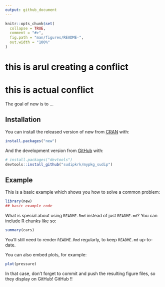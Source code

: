 ```yaml
---
output: github_document
---
```


<!-- README.md is generated from README.Rmd. Please edit that file -->

```r
knitr::opts_chunk$set(
  collapse = TRUE,
  comment = "#>",
  fig.path = "man/figures/README-",
  out.width = "100%"
)
```

# this is arul creating a conflict

# this is actual conflict

<!-- badges: start -->
<!-- badges: end -->

The goal of new is to ...

## Installation

You can install the released version of new from [CRAN](https://CRAN.R-project.org) with:

``` r
install.packages("new")
```

And the development version from [GitHub](https://github.com/) with:

``` r
# install.packages("devtools")
devtools::install_github("sudipkrk/mypkg_sudip")
```
## Example

This is a basic example which shows you how to solve a common problem:

```r
library(new)
## basic example code
```

What is special about using `README.Rmd` instead of just `README.md`? You can include R chunks like so:

```r
summary(cars)
```

You'll still need to render `README.Rmd` regularly, to keep `README.md` up-to-date.

You can also embed plots, for example:

```r
plot(pressure)
```

In that case, don't forget to commit and push the resulting figure files, so they display on GitHub!
GitHub !! 
